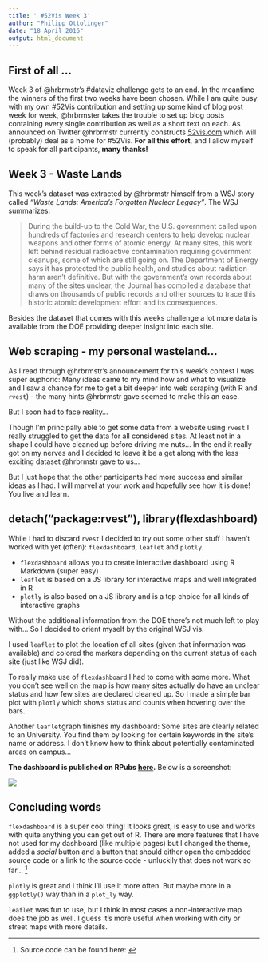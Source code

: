 ```yaml
---
title: ' #52Vis Week 3'
author: "Philipp Ottolinger"
date: "18 April 2016"
output: html_document
---
```


## First of all ...

Week 3 of @hrbrmstr's #dataviz challenge gets to an end. In the meantime the winners of the first two weeks have been chosen. 
While I am quite busy with my own #52Vis contribution and setting up some kind of blog post week for week, @hrbrmster takes the trouble to set up blog posts containing every single contribution as well as a short text on each. As announced on Twitter @hrbrmstr currently constructs [52vis.com](www.52vis.com) which will (probably) deal as a home for #52Vis. **For all this effort**, and I allow myself to speak for all participants, **many thanks!**

## Week 3 - Waste Lands

This week's dataset was extracted by @hrbrmstr himself from a WSJ story called *"Waste Lands: America’s Forgotten Nuclear Legacy"*. The WSJ summarizes:

> During the build-up to the Cold War, the U.S. government called upon hundreds of factories and research centers to help develop nuclear weapons and other forms of atomic energy. At many sites, this work left behind residual radioactive contamination requiring government cleanups, some of which are still going on.
The Department of Energy says it has protected the public health, and studies about radiation harm aren’t definitive. But with the government's own records about many of the sites unclear, the Journal has compiled a database that draws on thousands of public records and other sources to trace this historic atomic development effort and its consequences.

Besides the dataset that comes with this weeks challenge a lot more data is available from the DOE providing deeper insight into each site.

## Web scraping - my personal wasteland...

As I read through @hrbrmstr's announcement for this week's contest I was super euphoric: Many ideas came to my mind how and what to visualize and I saw a chance for me to get a bit deeper into web scraping (with R and `rvest`) - the many hints @hrbrmstr gave seemed to make this an ease.

But I soon had to face reality...

Though I'm principally able to get some data from a website using `rvest` I really struggled to get the data for all considered sites. At least not in a shape I could have cleaned up before driving me nuts... In the end it really got on my nerves and I decided to leave it be a get along with the less exciting dataset @hrbrmstr gave to us...

But I just hope that the other participants had more success and similar ideas as I had. I will marvel at your work and hopefully see how it is done! You live and learn.

## detach("package:rvest"), library(flexdashboard)

While I had to discard `rvest` I decided to try out some other stuff I haven't worked with yet (often): `flexdashboard`, `leaflet` and `plotly`.

* `flexdashboard` allows you to create interactive dashboard using R Markdown (super easy)
* `leaflet` is based on a JS library for interactive maps and well integrated in R
* `plotly` is also based on a JS library and is a top choice for all kinds of interactive graphs

Without the additional information from the DOE there's not much left to play with... So I decided to orient myself by the original WSJ vis. 

I used `leaflet` to plot the location of all sites (given that information was available) and colored the markers depending on the current status of each site (just like WSJ did).

To really make use of `flexdashboard` I had to come with some more. What you don't see well on the map is how many sites actually do have an unclear status and how few sites are declared cleaned up. So I made a simple bar plot with `plotly` which shows status and counts when hovering over the bars.

Another `leaflet`graph finishes my dashboard: Some sites are clearly related to an University. You find them by looking for certain keywords in the site's name or address. I don't know how to think about potentially contaminated areas on campus...

**The dashboard is published on RPubs [here](http://rpubs.com/ottlngr/172202).** Below is a screenshot:

![](waste_screenshot.png)

## Concluding words

`flexdashboard` is a super cool thing! It looks great, is easy to use and works with quite anything you can get out of R. There are more features that I have not used for my dashboard (like multiple pages) but I changed the theme, added a *social* button and a button that should either open the embedded source code or a link to the source code - unluckily that does not work so far... [^1]

`plotly` is great and I think I'll use it more often. But maybe more in a `ggplotly()` way than in a `plot_ly` way.

`leaflet` was fun to use, but I think in most cases a non-interactive map does the job as well. I guess it's more useful when working with city or street maps with more details.

[^1]: Source code can be found here: [](https://github.com/ottlngr/2016-15/blob/ottlngr/ottlngr/waste_ottlngr_flexdashboard.Rmd)
